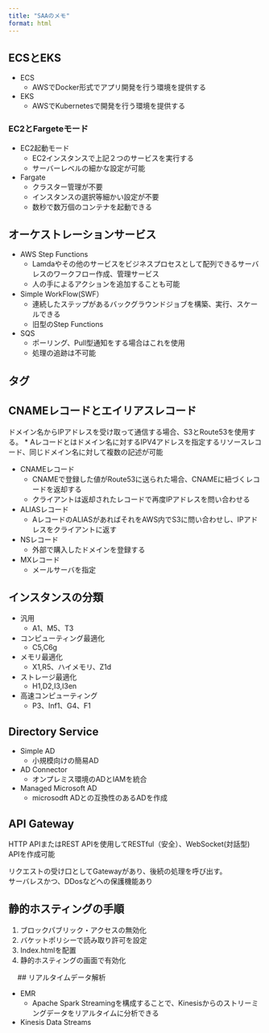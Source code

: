 ```yaml
---
title: "SAAのメモ"
format: html
---
```


## ECSとEKS

* ECS
  * AWSでDocker形式でアプリ開発を行う環境を提供する
* EKS
  * AWSでKubernetesで開発を行う環境を提供する

### EC2とFargeteモード

* EC2起動モード
  * EC2インスタンスで上記２つのサービスを実行する
  * サーバーレベルの細かな設定が可能
* Fargate
  * クラスター管理が不要
  * インスタンスの選択等細かい設定が不要
  * 数秒で数万個のコンテナを起動できる

## オーケストレーションサービス

* AWS Step Functions
  * Lamdaやその他のサービスをビジネスプロセスとして配列できるサーバレスのワークフロー作成、管理サービス
  * 人の手によるアクションを追加することも可能
* Simple WorkFlow(SWF）
  * 連続したステップがあるバックグラウンドジョブを構築、実行、スケールできる
  * 旧型のStep Functions
* SQS
  * ポーリング、Pull型通知をする場合はこれを使用
  * 処理の追跡は不可能


## タグ

## CNAMEレコードとエイリアスレコード

ドメイン名からIPアドレスを受け取って通信する場合、S3とRoute53を使用する。
* Aレコードとはドメイン名に対するIPV4アドレスを指定するリソースレコード、同じドメイン名に対して複数の記述が可能


* CNAMEレコード
  * CNAMEで登録した値がRoute53に送られた場合、CNAMEに紐づくレコードを返却する
  * クライアントは返却されたレコードで再度IPアドレスを問い合わせる
* ALIASレコード
  * AレコードのALIASがあればそれをAWS内でS3に問い合わせし、IPアドレスをクライアントに返す
* NSレコード
  * 外部で購入したドメインを登録する
* MXレコード
  * メールサーバを指定

## インスタンスの分類

* 汎用
  * A1、M5、T3
* コンピューティング最適化
  * C5,C6g
* メモリ最適化
  * X1,R5、ハイメモリ、Z1d
* ストレージ最適化
  * H1,D2,I3,I3en
* 高速コンピューティング
  * P3、Inf1、G4、F1

## Directory Service

* Simple AD
  * 小規模向けの簡易AD
* AD Connector
  * オンプレミス環境のADとIAMを統合
* Managed Microsoft AD
  * microsodft ADとの互換性のあるADを作成

## API Gateway

HTTP APIまたはREST APIを使用してRESTful（安全）、WebSocket(対話型) APIを作成可能

リクエストの受け口としてGatewayがあり、後続の処理を呼び出す。<br>
サーバレスかつ、DDosなどへの保護機能あり

## 静的ホスティングの手順

1. ブロックパブリック・アクセスの無効化
2. バケットポリシーで読み取り許可を設定
3. Index.htmlを配置
4. 静的ホスティングの画面で有効化

　
## リアルタイムデータ解析

* EMR
  * Apache Spark Streamingを構成することで、Kinesisからのストリーミングデータをリアルタイムに分析できる
* Kinesis Data Streams